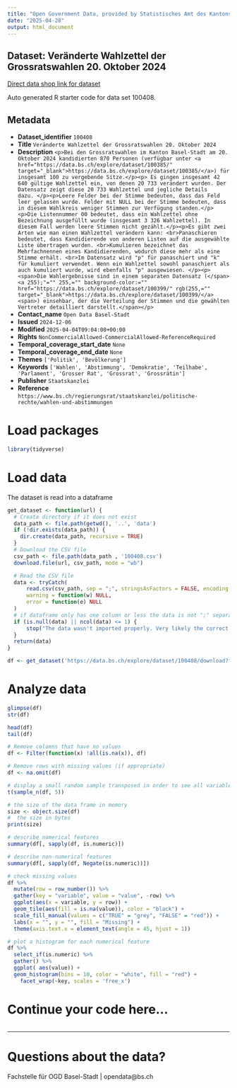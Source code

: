 ```yaml
---
title: "Open Government Data, provided by Statistisches Amt des Kantons Basel-Stadt - Fachstelle OGD"
date: "2025-04-28"
output: html_document
---
```


## Dataset: Veränderte Wahlzettel der Grossratswahlen 20. Oktober 2024

[Direct data shop link for dataset](https://data.bs.ch/explore/dataset/100408)

Auto generated R starter code for data set 100408.

## Metadata

- **Dataset_identifier** `100408`
- **Title** `Veränderte Wahlzettel der Grossratswahlen 20. Oktober 2024`
- **Description** `<p>Bei den Grossratswahlen im Kanton Basel-Stadt am 20. Oktober 2024 kandidierten 870 Personen (verfügbar unter <a href="https://data.bs.ch/explore/dataset/100385/" target="_blank">https://data.bs.ch/explore/dataset/100385/</a>) für insgesamt 100 zu vergebende Sitze.</p><p> Es gingen insgesamt 42 640 gültige Wahlzettel ein, von denen 20 733 verändert wurden. Der Datensatz zeigt diese 20 733 Wahlzettel und jegliche Details dazu. </p><p>Leere Felder bei der Stimme bedeuten, dass das Feld leer gelassen wurde. Felder mit NULL bei der Stimme bedeuten, dass in diesem Wahlkreis weniger Stimmen zur Verfügung standen.</p><p>Die Listennummer 00 bedeutet, dass ein Wahlzettel ohne Bezeichnung ausgefüllt wurde (insgesamt 3 326 Wahlzettel). In diesem Fall werden leere Stimmen nicht gezählt.</p><p>Es gibt zwei Arten wie man einen Wahlzettel verändern kann: <br>Panaschieren bedeutet, dass Kandidierende von anderen Listen auf die ausgewählte Liste übertragen wurden. <br>Kumulieren bezeichnet das Mehrfachnennen eines Kandidierenden, wodurch diese mehr als eine Stimme erhält. <br>Im Datensatz wird "p" für panaschiert und "k" für kumuliert verwendet. Wenn ein Wahlzettel sowohl panaschiert als auch kumuliert wurde, wird ebenfalls "p" ausgewiesen. </p><p><span>Die Wahlergebnisse sind in einem separaten Datensatz (</span><a 255);"="" 255,="" background-color:="" href="https://data.bs.ch/explore/dataset/100399/" rgb(255,="" target="_blank">https://data.bs.ch/explore/dataset/100399/</a><span>) einsehbar, der die Verteilung der Stimmen und die gewählten Vertreter detailliert darstellt.</span></p>`
- **Contact_name** `Open Data Basel-Stadt`
- **Issued** `2024-12-06`
- **Modified** `2025-04-04T09:04:00+00:00`
- **Rights** `NonCommercialAllowed-CommercialAllowed-ReferenceRequired`
- **Temporal_coverage_start_date** `None`
- **Temporal_coverage_end_date** `None`
- **Themes** `['Politik', 'Bevölkerung']`
- **Keywords** `['Wahlen', 'Abstimmung', 'Demokratie', 'Teilhabe', 'Parlament', 'Grosser Rat', 'Grossrat', 'Grossrätin']`
- **Publisher** `Staatskanzlei`
- **Reference** `https://www.bs.ch/regierungsrat/staatskanzlei/politische-rechte/wahlen-und-abstimmungen`


# Load packages

```r

library(tidyverse)
```

# Load data

The dataset is read into a dataframe

```r
get_dataset <- function(url) {
  # Create directory if it does not exist
  data_path <- file.path(getwd(), '..', 'data')
  if (!dir.exists(data_path)) {
    dir.create(data_path, recursive = TRUE)
  }
  # Download the CSV file
  csv_path <- file.path(data_path , '100408.csv')
  download.file(url, csv_path, mode = "wb")

  # Read the CSV file
  data <- tryCatch(
      read.csv(csv_path, sep = ";", stringsAsFactors = FALSE, encoding = "UTF-8"),
      warning = function(w) NULL,
      error = function(e) NULL
  )
  # if dataframe only has one column or less the data is not ";" separated
  if (is.null(data) || ncol(data) <= 1) {
      stop("The data wasn't imported properly. Very likely the correct separator couldn't be found.\nPlease check the dataset manually and adjust the code.")
  }
  return(data)
}
```

```r

df <- get_dataset('https://data.bs.ch/explore/dataset/100408/download?format=csv&timezone=Europe%2FZurich')

```

# Analyze data

```r

glimpse(df)
str(df)

head(df)
tail(df)

```

```r
# Remove columns that have no values
df <- Filter(function(x) !all(is.na(x)), df)

# Remove rows with missing values (if appropriate)
df <- na.omit(df)
```

```r
# display a small random sample transposed in order to see all variables
t(sample_n(df, 5))
```

```r
# the size of the data frame in memory
size <- object.size(df)
#  the size in bytes
print(size)
```

```r
# describe numerical features
summary(df[, sapply(df, is.numeric)])
```

```r
# describe non-numerical features
summary(df[, sapply(df, Negate(is.numeric))])
```

```r
# check missing values
df %>%
  mutate(row = row_number()) %>%
  gather(key = "variable", value = "value", -row) %>%
  ggplot(aes(x = variable, y = row)) +
  geom_tile(aes(fill = is.na(value)), color = "black") +
  scale_fill_manual(values = c("TRUE" = "grey", "FALSE" = "red")) +
  labs(x = "", y = "", fill = "Missing") +
  theme(axis.text.x = element_text(angle = 45, hjust = 1))
```

```r
# plot a histogram for each numerical feature
df %>%
  select_if(is.numeric) %>%
  gather() %>%
  ggplot( aes(value)) +
  geom_histogram(bins = 10, color = "white", fill = "red") +
    facet_wrap(~key, scales = 'free_x')
```

# Continue your code here...

```r

```
------------------------------------------------------------------------

# Questions about the data?

Fachstelle für OGD Basel-Stadt | opendata@bs.ch
